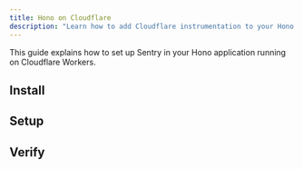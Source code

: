 ```yaml
---
title: Hono on Cloudflare
description: "Learn how to add Cloudflare instrumentation to your Hono app."
---
```


This guide explains how to set up Sentry in your Hono application running on Cloudflare Workers.

## Install

<PlatformContent includePath="getting-started-install" />

## Setup

<PlatformContent includePath="getting-started-config" />

<PlatformContent includePath="getting-started-config" platform="javascript.cloudflare.workers" />

<PlatformContent includePath="getting-started-config" platform="javascript.hono" />

## Verify

<PlatformContent includePath="getting-started-verify" platform="javascript.hono" />
